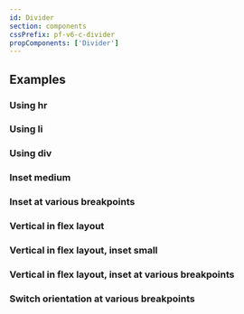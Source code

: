 ```yaml
---
id: Divider
section: components
cssPrefix: pf-v6-c-divider
propComponents: ['Divider']
---
```


## Examples

### Using hr



<LiveExample src={DividerUsingHr} />

### Using li



<LiveExample src={DividerUsingLi} />

### Using div



<LiveExample src={DividerUsingDiv} />

### Inset medium



<LiveExample src={DividerInsetMedium} />

### Inset at various breakpoints



<LiveExample src={DividerInsetVariousBreakpoints} />

### Vertical in flex layout



<LiveExample src={DividerVerticalFlex} />

### Vertical in flex layout, inset small



<LiveExample src={DividerVerticalFlexInsetSmall} />

### Vertical in flex layout, inset at various breakpoints



<LiveExample src={DividerVerticalFlexInsetVariousBreakpoints} />

### Switch orientation at various breakpoints



<LiveExample src={DividerOrientationVariousBreakpoints} />
